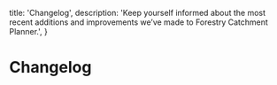   title: 'Changelog',
  description:
    'Keep yourself informed about the most recent additions and improvements we’ve made to Forestry Catchment Planner.',
}

# Changelog

<Properties>
    <Property name="2024-06-26" type="Initial release v1.0">
    </Property>
</Properties>
